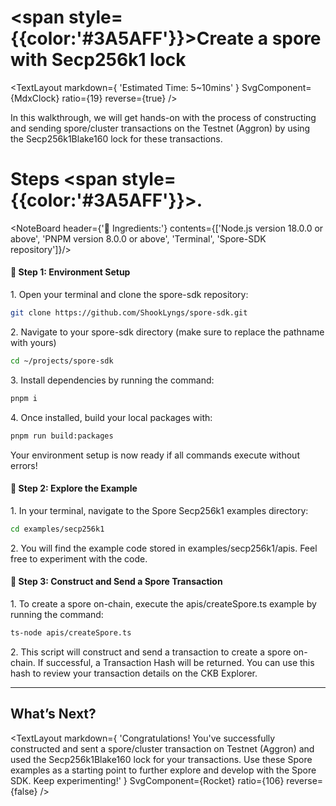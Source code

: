 
# <span style={{color:'#3A5AFF'}}>Create a spore</span> with Secp256k1 lock
<MarginContainer bottom={32} />

<TextLayout
    markdown={
        'Estimated Time: 5~10mins'
    }
    SvgComponent={MdxClock}
    ratio={19}
    reverse={true}
/>

<MarginContainer bottom={32} />

In this walkthrough, we will get hands-on with the process of constructing and sending spore/cluster transactions on the Testnet (Aggron) by using the Secp256k1Blake160 lock for these transactions.

<MarginContainer bottom={48} />

# Steps <span style={{color:'#3A5AFF'}}>.</span>

<MarginContainer bottom={48} />

<NoteBoard header={'🍡 Ingredients:'} contents={['Node.js version 18.0.0 or above', 'PNPM version 8.0.0 or above', 'Terminal', 'Spore-SDK repository']}/>

<MarginContainer bottom={48} />

#### 🍄 Step 1: Environment Setup

<MarginContainer bottom={40} />

1\. Open your terminal and clone the spore-sdk repository:

<MarginContainer bottom={16} />

```bash
git clone https://github.com/ShookLyngs/spore-sdk.git
```

<MarginContainer bottom={32} />

2\. Navigate to your spore-sdk directory (make sure to replace the pathname with yours)

<MarginContainer bottom={16} />

```bash
cd ~/projects/spore-sdk
```

<MarginContainer bottom={32} />

3\. Install dependencies by running the command:

<MarginContainer bottom={16} />

```bash
pnpm i
```

<MarginContainer bottom={32} />

4\. Once installed, build your local packages with:

<MarginContainer bottom={16} />

```bash
pnpm run build:packages
```

<MarginContainer bottom={16} />

Your environment setup is now ready if all commands execute without errors!

<MarginContainer bottom={48} />

#### 🍄 Step 2: Explore the Example

<MarginContainer bottom={32} />

1\. In your terminal, navigate to the Spore Secp256k1 examples directory:

<MarginContainer bottom={16} />

```bash
cd examples/secp256k1
```

<MarginContainer bottom={32} />

2\. You will find the example code stored in examples/secp256k1/apis. Feel free to experiment with the code.
<MarginContainer bottom={32} />

#### 🍄 Step 3: Construct and Send a Spore Transaction

<MarginContainer bottom={32} />

1\. To create a spore on-chain, execute the apis/createSpore.ts example by running the command:

<MarginContainer bottom={16} />

```bash
ts-node apis/createSpore.ts
```

<MarginContainer bottom={32} />

2\. This script will construct and send a transaction to create a spore on-chain. If successful, a Transaction Hash will be returned. You can use this hash to review your transaction details on the CKB Explorer.

<MarginContainer bottom={92} />

<hr/>

<MarginContainer bottom={108} />

## What’s Next?

<MarginContainer bottom={48} />

<TextLayout
    markdown={
        'Congratulations! You\'ve successfully constructed and sent a spore/cluster transaction on Testnet (Aggron) and used the Secp256k1Blake160 lock for your transactions. Use these Spore examples as a starting point to further explore and develop with the Spore SDK. Keep experimenting!'
    }
    SvgComponent={Rocket}
    ratio={106}
    reverse={false}
/>
<MarginContainer bottom={16} />

<ContentBoard />